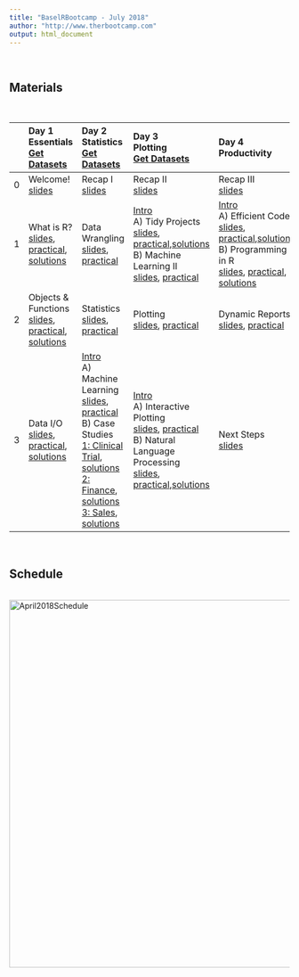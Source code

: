 ```yaml
---
title: "BaselRBootcamp - July 2018"
author: "http://www.therbootcamp.com"
output: html_document
---
```


<br>

## Materials

<br>

|  | Day 1<br>Essentials<br>[Get Datasets](https://github.com/therbootcamp/BaselRBootcamp_2018April/blob/master/_sessions/_data/data_BaselRBoocamp_Day1.zip?raw=true) | Day 2<br>Statistics<br>[Get Datasets](https://github.com/therbootcamp/BaselRBootcamp_2018April/blob/master/_sessions/_data/data_BaselRBootcamp_Day2.zip?raw=true) | Day 3<br>Plotting<br>[Get Datasets](https://github.com/therbootcamp/BaselRBootcamp_2018April/blob/master/_sessions/_data/data_BaselRBootcamp_Day3.zip?raw=true)  | Day 4<br> Productivity |
|:--|:-------------|:-------------|:-------------|:--------------|
|0| Welcome!<br>[slides](_sessions/Welcome/Welcome.html) | Recap I<br>[slides](_sessions/D2S0_Recap/Recap_I.html) | Recap II<br>[slides](_sessions/D3S0_Recap/Recap_II.html)| Recap III<br>[slides](_sessions/D4S0_Recap/Recap_III.html)  |
|1| What is R?<br>[slides](_sessions/D1S1_WhatIsR/What_is_R.html), [practical](_sessions/D1S1_WhatIsR/What_is_R_practical.html), [solutions](_sessions/D1S1_WhatIsR/What_is_R_practical_answers.html) | Data Wrangling<br>[slides](_sessions/Wrangling/Wrangling.html), [practical](_sessions/Wrangling/Wrangling_practical.html)| [Intro](_sessions/D3S1_Choose/Choose_D3S1.html) <br> A) Tidy Projects<br>[slides](_sessions/D3S1_Tidying/Tidying.html), [practical](_sessions/D3S1_Tidying/Tidying_practical.html),[solutions](_sessions/D3S1_Tidying/Tidying_practical_answers.html)<br> B) Machine Learning II<br>[slides](_sessions/MachineLearningII/MachineLearningII.html), [practical](_sessions/MachineLearningII/MachineLearningII_practical.html)| [Intro](_sessions/D4S1_Choose/Choose_D4S1.html)<br> A) Efficient Code<br>[slides](_sessions/D4S1_EfficientCode/EfficientCode.html), [practical](_sessions/D4S1_EfficientCode/EfficientCode_practical.html),[solutions](_sessions/D4S1_EfficientCode/EfficientCode_practical_answers.html)<br>B) Programming in R<br>[slides](_sessions/D4S1_ProgrammingInR/Programming_in_R.html), [practical](_sessions/D4S1_ProgrammingInR/Programming_in_R_practical.html), [solutions](_sessions/D4S1_ProgrammingInR/Programming_in_R_practical_answers.html)|
|2|  Objects & Functions<br>[slides](_sessions/D1S2_Objects/Objects.html), [practical](_sessions/D1S2_Objects/Objects_practical.html), [solutions](_sessions/D1S2_Objects/Objects_practical_answers.html) | Statistics<br>[slides](_sessions/Statistics/Statistics.html), [practical](_sessions/Statistics/Statistics_practical.html)| Plotting<br>[slides](_sessions/Plotting/Plotting.html), [practical](_sessions/Plotting/Plotting_practical.html)|  Dynamic Reports<br>[slides](_sessions/DynamicReports/DynamicReports.html), [practical](_sessions/DynamicReports/DynamicReports_practical.html)|
|3|   Data I/O<br>[slides](_sessions/D1S3_DataIO/Data_IO.html), [practical](_sessions/D1S3_DataIO/Data_IO_practical.html), [solutions](_sessions/D1S3_DataIO/Data_IO_practical_answers.html) | [Intro](_sessions/D2S3_Choose/Choose_D2S3.html)<br> A) Machine Learning<br>[slides](_sessions/MachineLearning/MachineLearning.html), [practical](_sessions/MachineLearning/MachineLearning_practical.html)<br> B) Case Studies<br>[1: Clinical Trial](_sessions/D2S3_CaseStudies/Clinical_Data_Case_Study.html), [solutions](_sessions/D2S3_CaseStudies/Clinical_Data_Case_Study_Answers.html)<br>[2: Finance ](_sessions/D2S3_CaseStudies/Financial_Data_Case_Study.html), [solutions](_sessions/D2S3_CaseStudies/Financial_Data_Case_Study_Answers.html)<br>[3: Sales ](_sessions/D2S3_CaseStudies/Sales_Data_Case_Study.html), [solutions](_sessions/D2S3_CaseStudies/Sales_Data_Case_Study_Answers.html)| [Intro](_sessions/D3S3_Choose/Choose_D3S3.html) <br> A) Interactive Plotting<br>[slides](_sessions/Shiny/Shiny.html), [practical](_sessions/Shiny/Shiny_practical.html)<br>B) Natural Language Processing<br>[slides](_sessions/D3S3_NaturalLanguageProcessing/NaturalLanguageProcessing.html), [practical](_sessions/D3S3_NaturalLanguageProcessing/NaturalLanguageProcessing_practical.html),[solutions](_sessions/D3S3_NaturalLanguageProcessing/NaturalLanguageProcessing_practical_answers.html)| Next Steps<br>[slides](_sessions/D4S3_NextSteps/NextSteps.html)|

<br>

## Schedule


<p align="center"><br>
    <a href="https://therbootcamp.github.io/BaselRBootcamp_2018April/schedule.html"><img border="0" alt="April2018Schedule" src="https://github.com/therbootcamp/therbootcamp.github.io/blob/master/_sessions/_image/schedule_2018Apr.png?raw=true" width=660></a><br>



